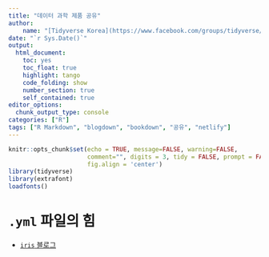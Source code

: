```yaml
---
title: "데이터 과학 제품 공유"
author:
    name: "[Tidyverse Korea](https://www.facebook.com/groups/tidyverse/)"
date: "`r Sys.Date()`"
output:
  html_document: 
    toc: yes
    toc_float: true
    highlight: tango
    code_folding: show
    number_section: true
    self_contained: true
editor_options: 
  chunk_output_type: console
categories: ["R"]
tags: ["R Markdown", "blogdown", "bookdown", "공유", "netlify"]
---
```


```r
knitr::opts_chunk$set(echo = TRUE, message=FALSE, warning=FALSE,
                      comment="", digits = 3, tidy = FALSE, prompt = FALSE, 
                      fig.align = 'center')
library(tidyverse)
library(extrafont)
loadfonts()
```

# `.yml` 파일의 힘

- [`iris` 블로그](iris.html)